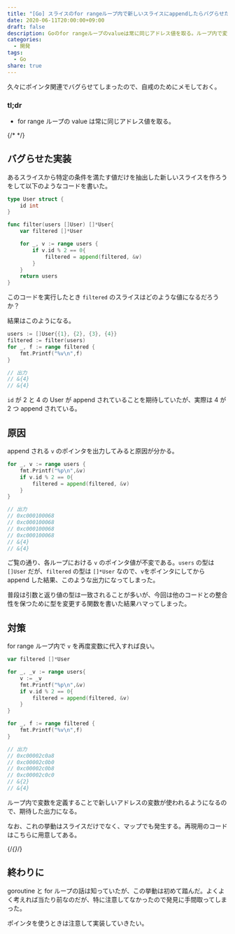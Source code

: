```yaml
---
title: "[Go] スライスのfor rangeループ内で新しいスライスにappendしたらバグらせた"
date: 2020-06-11T20:00:00+09:00
draft: false
description: Goのfor rangeループのvalueは常に同じアドレス値を取る。ループ内で変数を定義することで新しいアドレスの変数が使われるようになるので、期待した出力になる。なお、これの挙動はスライスだけでなく、マップでも発生する。
categories:
  - 開発
tags:
  - Go
share: true
---
```


久々にポインタ関連でバグらせてしまったので、自戒のためにメモしておく。

### tl;dr

- for range ループの value は常に同じアドレス値を取る。

{/* <!--more--> */}

## バグらせた実装

あるスライスから特定の条件を満たす値だけを抽出した新しいスライスを作ろうをして以下のようなコードを書いた。

```go
type User struct {
	id int
}

func filter(users []User) []*User{
	var filtered []*User

	for _, v := range users {
		if v.id % 2 == 0{
			filtered = append(filtered, &v)
		}
    }
    return users
}
```

このコードを実行したとき `filtered` のスライスはどのような値になるだろうか？

結果はこのようになる。

```go
users := []User{{1}, {2}, {3}, {4}}
filtered := filter(users)
for _, f := range filtered {
    fmt.Printf("%v\n",f)
}

// 出力
// &{4}
// &{4}
```

`id` が 2 と 4 の User が append されていることを期待していたが、実際は 4 が 2 つ append されている。

## 原因

append される `v` のポインタを出力してみると原因が分かる。

```go
for _, v := range users {
    fmt.Printf("%p\n",&v)
    if v.id % 2 == 0{
        filtered = append(filtered, &v)
    }
}

// 出力
// 0xc000100068
// 0xc000100068
// 0xc000100068
// 0xc000100068
// &{4}
// &{4}
```

ご覧の通り、各ループにおける `v` のポインタ値が不変である。`users` の型は `[]User` だが、`filtered` の型は `[]*User` なので、`v`をポインタにしてから append した結果、このような出力になってしまった。

普段は引数と返り値の型は一致されることが多いが、今回は他のコードとの整合性を保つために型を変更する関数を書いた結果ハマってしまった。

## 対策

for range ループ内で `v` を再度変数に代入すれば良い。

```go
var filtered []*User

for _, _v := range users{
    v := _v
    fmt.Printf("%p\n",&v)
    if v.id % 2 == 0{
        filtered = append(filtered, &v)
    }
}

for _, f := range filtered {
    fmt.Printf("%v\n",f)
}

// 出力
// 0xc00002c0a8
// 0xc00002c0b0
// 0xc00002c0b8
// 0xc00002c0c0
// &{2}
// &{4}
```

ループ内で変数を定義することで新しいアドレスの変数が使われるようになるので、期待した出力になる。

なお、これの挙動はスライスだけでなく、マップでも発生する。再現用のコードはこちらに用意してある。

{/*{<ex-link url="https://play.golang.org/p/S7otaqYUaXW" >}*/}

## 終わりに

goroutine と for ループの話は知っていたが、この挙動は初めて踏んだ。よくよく考えれば当たり前なのだが、特に注意してなかったので発見に手間取ってしまった。

ポインタを使うときは注意して実装していきたい。
